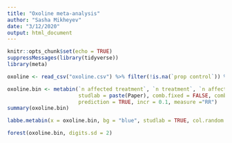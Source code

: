 ```yaml
---
title: "Oxoline meta-analysis"
author: "Sasha Mikheyev"
date: "3/12/2020"
output: html_document
---
```


```r
knitr::opts_chunk$set(echo = TRUE)
suppressMessages(library(tidyverse))
library(meta)
```


```r
oxoline <- read_csv("oxoline.csv") %>% filter(!is.na(`prop control`)) %>% transmute(`n control` = round(`n control`), `n treatment` = round(`n treatment`), `n affected treatment` =  round(`n affected treatment`), `n affected control` = round(`n affected control`), Paper = Paper, `double-blind` = `double-blind`)

oxoline.bin <- metabin(`n affected treatment`, `n treatment`, `n affected control`, `n control`, data = oxoline, 
                       studlab = paste(Paper), comb.fixed = FALSE, comb.random = TRUE, method.tau = "SJ", hakn = TRUE,  
                       prediction = TRUE, incr = 0.1, measure ="RR")
summary(oxoline.bin)

labbe.metabin(x = oxoline.bin, bg = "blue", studlab = TRUE, col.random = "red")

forest(oxoline.bin, digits.sd = 2)

  
```
